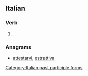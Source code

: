 ==Italian==

===Verb===
{{head|it|verb form}}

# {{feminine of|travestito|lang=it}}

===Anagrams===
* [[attestarvi#Italian|attestarvi]], [[estrattiva#Italian|estrattiva]]

[[Category:Italian past participle forms]]